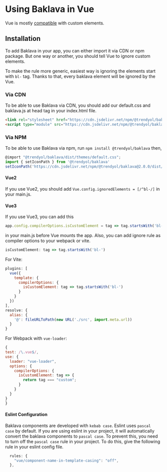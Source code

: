 
<Meta title="Frameworks/Vue" />

# Using Baklava in Vue

Vue is mostly [compatible](https://custom-elements-everywhere.com/#vue) with custom elements.

## Installation

To add Baklava in your app, you can either import it via CDN or npm package. But one way or another, you should tell Vue to ignore custom elements.

To make the rule more generic, easiest way is ignoring the elements start with `bl-` tag. Thanks to that, every baklava element will be ignored by the Vue.

### Via CDN

To be able to use Baklava via CDN, you should add our default.css and baklava.js at head tag in your index.html file.

```html
<link rel="stylesheet" href="https://cdn.jsdelivr.net/npm/@trendyol/baklava@2.0.0/dist/themes/default.css"/>
<script type="module" src="https://cdn.jsdelivr.net/npm/@trendyol/baklava@2.0.0/dist/baklava.js"></script>
```

### Via NPM

To be able to use Baklava via npm, run ```npm install @trendyol/baklava```
then,

```js
@import "@trendyol/baklava/dist/themes/default.css";
import { setIconPath } from '@trendyol/baklava'
setIconPath('https://cdn.jsdelivr.net/npm/@trendyol/baklava@2.0.0/dist/assets')
```

#### Vue2

If you use Vue2, you should add ```Vue.config.ignoredElements = [/^bl-/]``` in your main.js.

#### Vue3

If you use Vue3, you can add this
  ```js
  app.config.compilerOptions.isCustomElement = tag => tag.startsWith('bl-');
  ```
  in your main.js before Vue mounts the app.
Also, you can add ignore rule as compiler options to your webpack or vite.

  ```js
  isCustomElement: tag => tag.startsWith('bl-')
  ```
  For Vite:

  ```js
  plugins: [
    vue({
      template: {
        compilerOptions: {
          isCustomElement: tag => tag.startsWith('bl-')
        }
      }
    })
  ],
  resolve: {
    alias: {
      '@': fileURLToPath(new URL('./src', import.meta.url))
    }
  }

  ```

  For Webpack with `vue-loader`:

  ```js
  {
  test: /\.vue$/,
  use: {
    loader: "vue-loader",
    options: {
      compilerOptions: {
        isCustomElement: tag => {
          return tag === "custom";
        }
      }
    }
  }
}
```

#### Eslint Configuration

Baklava components are developed with `kebab case`. Eslint uses `pascal case` by default. If you are using eslint in your project, it will automatically convert the baklava components to `pascal case`. To prevent this, you need to turn off the `pascal case` rule in your project.
To do this, give the following rule in your eslint config file.

```js
  rules: {
    "vue/component-name-in-template-casing": "off",
  },
```
